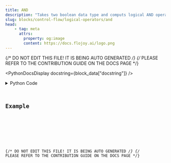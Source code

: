 ```yaml
---
title: AND
description: "Takes two boolean data type and computs logical AND operation on them."
slug: blocks/control-flow/logical-operators/and
head:
    - tag: meta
      attrs:
        property: og:image
        content: https://docs.flojoy.ai/logo.png
---
```


{/* DO NOT EDIT THIS FILE! IT IS BEING AUTO GENERATED */}
{/* PLEASE REFER TO THE CONTRIBUTION GUIDE ON THE DOCS PAGE */}


<PythonDocsDisplay docstring={block_data["docstring"]} />
<details>
<summary>Python Code</summary>



<Code code={pythonCode} lang="py" wrap theme="dracula" />

[Find this Flojoy Block on GitHub](https://github.com/flojoy-ai/blocks/blob/main/blocks/CONTROL_FLOW/LOGICAL_OPERATORS/AND/AND.py)

</details>

## Example


<GetHelpWidget />


<AppDisplay app={app} blockName="AND" client:visible />


<Example />

{/* DO NOT EDIT THIS FILE! IT IS BEING AUTO GENERATED */}
{/* PLEASE REFER TO THE CONTRIBUTION GUIDE ON THE DOCS PAGE */}
